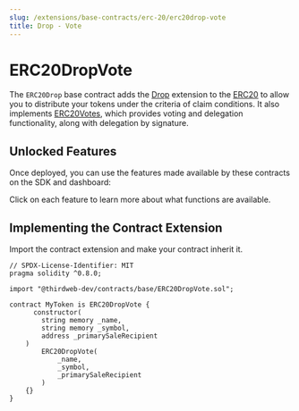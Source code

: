 ```yaml
---
slug: /extensions/base-contracts/erc-20/erc20drop-vote
title: Drop - Vote
---
```



# ERC20DropVote

The `ERC20Drop` base contract adds the [Drop](/extensions/erc-20/drop) extension to the [ERC20](/extensions/base-contracts/erc-20/erc20base)
to allow you to distribute your tokens under the criteria of claim conditions. It also
implements [ERC20Votes](https://github.com/thirdweb-dev/contracts/blob/main/contracts/openzeppelin-presets/token/ERC20/extensions/ERC20Votes.sol),
which provides voting and delegation functionality, along with delegation by signature.

<ViewContractCodeButton
  link="https://github.com/thirdweb-dev/contracts/blob/main/contracts/base/ERC20DropVote.sol"
  name="ERC20DropVote"
/>

## Unlocked Features

Once deployed, you can use the features made available by these contracts on the SDK and dashboard:

Click on each feature to learn more about what functions are available.

<div className="row" style={{ marginBottom: 24, flexWrap: "wrap" }}>
  <div className="col col--4" style={{ padding: 8 }}>
    <QuickstartCard
      name="ERC20 Standard"
      link="/extensions/erc-20/standard#unlocked-features"
      image="/assets/icons/token.png"
    />
  </div>
  <div className="col col--4" style={{ padding: 8 }}>
    <QuickstartCard
      name="Droppable"
      link="/extensions/erc-20/drop#unlocked-features"
      image="/assets/icons/token.png"
    />
  </div>
  <div className="col col--4" style={{ padding: 8 }}>
    <QuickstartCard
      name="Contract Metadata"
      link="/extensions/features/contractmetadata#unlocked-features"
      image="/assets/icons/general.png"
    />
  </div>
  <div className="col col--4" style={{ padding: 8 }}>
    <QuickstartCard
      name="Primary Sale"
      link="/extensions/features/primarysale#unlocked-features"
      image="/assets/icons/general.png"
    />
  </div>
</div>

## Implementing the Contract Extension

Import the contract extension and make your contract inherit it.

```solidity
// SPDX-License-Identifier: MIT
pragma solidity ^0.8.0;

import "@thirdweb-dev/contracts/base/ERC20DropVote.sol";

contract MyToken is ERC20DropVote {
	  constructor(
        string memory _name,
        string memory _symbol,
        address _primarySaleRecipient
    )
        ERC20DropVote(
            _name,
            _symbol,
            _primarySaleRecipient
        )
    {}
}
```
